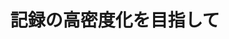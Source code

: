 ﻿---
title: "記録の高密度化を目指して"
category: "工学院"
vol: 43
interviewee: "中川 茂樹 "
url: ""
tags: ["密度","磁気","記録","方式"]
pdf: "43-5.pdf"
career: ""
preface: "中川では、更なる記録の高密度化を目指し、広範囲にわたって磁気記録の研究が行われている。その中でも新しい磁気記録方式の実用化に向けた研究を紹介する。"
---
